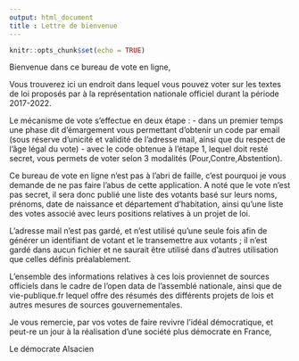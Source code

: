 ```yaml
---
output: html_document
title : Lettre de bienvenue
---
```

```r
knitr::opts_chunk$set(echo = TRUE)
```
Bienvenue dans ce bureau de vote en ligne,

Vous trouverez ici un endroit dans lequel vous pouvez voter sur les textes de loi
proposés par à la représentation nationale officiel durant la période 2017-2022.

Le mécanisme de vote s'effectue en deux étape : 
- dans un premier temps une phase dit d'émargement vous permettant d'obtenir un code par email (sous réserve d'unicité et validité de l'adresse mail, ainsi que du respect de l'âge légal du vote)
- avec le code obtenue à l'étape 1, lequel doit resté secret, vous permets de voter selon 3 modalités (Pour,Contre,Abstention).

Ce bureau de vote en ligne n'est pas à l'abri de faille, c'est pourquoi je vous demande de ne pas faire l'abus de cette application.
A noté que le vote n'est pas secret, il sera donc publié une liste des votants basé sur leurs noms, prénoms, date de naissance et département d'habitation, ainsi qu'une liste des votes associé avec leurs positions relatives à un projet de loi.

L'adresse mail n'est pas gardé, et n'est utilisé qu'une seule fois afin de générer un identifiant de votant et le transemettre aux votants ;
il n'est gardé dans aucun fichier et ne saurait être utilisé dans d'autres utilisation que celles définis préalablement.

L'ensemble des informations relatives à ces lois proviennet de sources officiels dans le cadre de l'open data de l'assemblé nationale, ainsi
que de vie-publique.fr lequel offre des résumés des différents projets de lois et autres mesures de sources gouvernementales.

Je vous remercie, par vos votes de faire revivre l'idéal démocratique,
et peut-re un jour à la réalisation d'une société plus démocrate en France,

Le démocrate Alsacien